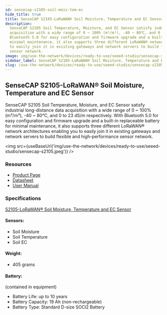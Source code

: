 ```yaml
---
id: sensecap-s2105-soil-mois-tem-ec
hide_title: true
title: SenseCAP S2105-LoRaWAN® Soil Moisture, Temperature and EC Sensor
description:
  SenseCAP S2105 Soil Temperature, Moisture, and EC Sensor satisfy industrial long-distance data
  acquisition with a wide range of 0 ~ 100% (m³/m³), -40 ~ 80℃, and 0 to 23 dS/m respectively. With
  Bluetooth 5.0 for easy configuration and firmware upgrade and a built-in replaceable battery for
  minimal maintenance, it also supports three different LoRaWAN® network architectures enabling you
  to easily join it in existing gateways and network servers to build flexible and high-performance
  sensor network.
image: img/use-the-network/devices/ready-to-use/seeed-studio/sensecap-s2105.jpeg
sidebar_label: SenseCAP S2105-LoRaWAN® Soil Moisture, Temperature and EC Sensor
slug: /use-the-network/devices/ready-to-use/seeed-studio/sensecap-s2105-soil-mois-tem-ec
---
```



## SenseCAP S2105-LoRaWAN® Soil Moisture, Temperature and EC Sensor

SenseCAP S2105 Soil Temperature, Moisture, and EC Sensor satisfy industrial long-distance data
acquisition with a wide range of 0 ~ 100% (m³/m³), -40 ~ 80℃, and 0 to 23 dS/m respectively. With
Bluetooth 5.0 for easy configuration and firmware upgrade and a built-in replaceable battery for
minimal maintenance, it also supports three different LoRaWAN® network architectures enabling you to
easily join it in existing gateways and network servers to build flexible and high-performance
sensor network.

<img
  src={useBaseUrl('img/use-the-network/devices/ready-to-use/seeed-studio/sensecap-s2105.jpeg')}
/>

### Resources

- [Product Page](https://www.seeedstudio.com/SenseCAP-S2105-LoRaWAN-Soil-Temperature-Moisture-and-EC-Sensor-p-5358.html)
- [Datasheet](https://drive.google.com/file/d/1HfZMCDgKOhgWbJDyBI8cY4T2JVEOh9fF/view?usp=sharing)
- [User Manual](https://drive.google.com/file/d/1Jq9Nigpjzda6mw9a20I6FHBEfS25PdAA/view?usp=sharing)

### Specifications

[S2105-LoRaWAN® Soil Moisture, Temperature and EC Sensor](https://drive.google.com/file/d/1HfZMCDgKOhgWbJDyBI8cY4T2JVEOh9fF/view)

#### Sensors:

- Soil Moisture
- Soil Temperature
- Soil EC

#### Weight:

- 405 grams

#### Battery:

(contained in equipment)

- Battery Life: up to 10 years
- Battery Capacity: 19 Ah (non-rechargeable)
- Battery Type: Standard D-size SOCl2 Battery
